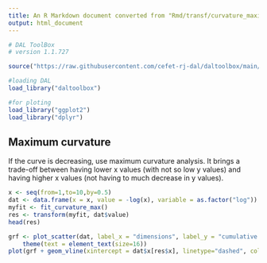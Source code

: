 ```yaml
---
title: An R Markdown document converted from "Rmd/transf/curvature_maximum.ipynb"
output: html_document
---
```


```r
# DAL ToolBox
# version 1.1.727

source("https://raw.githubusercontent.com/cefet-rj-dal/daltoolbox/main/jupyter.R")

#loading DAL
load_library("daltoolbox") 

#for ploting
load_library("ggplot2")
load_library("dplyr")
```

## Maximum curvature
If the curve is decreasing, use maximum curvature analysis. 
It brings a trade-off between having lower x values (with not so low y values) and having higher x values (not having to much decrease in y values). 

```r
x <- seq(from=1,to=10,by=0.5)
dat <- data.frame(x = x, value = -log(x), variable = as.factor("log"))
myfit <- fit_curvature_max()
res <- transform(myfit, dat$value)
head(res)
```

```r
grf <- plot_scatter(dat, label_x = "dimensions", label_y = "cumulative variance", colors="black") + 
    theme(text = element_text(size=16))
plot(grf + geom_vline(xintercept = dat$x[res$x], linetype="dashed", color = "red", size=0.5))
```

